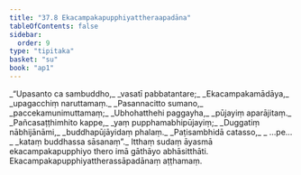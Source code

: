 ```yaml
---
title: "37.8 Ekacampakapupphiyattheraapadāna"
tableOfContents: false
sidebar:
  order: 9
type: "tipitaka"
basket: "su"
book: "ap1"
---
```



<DynamicBreadcrumb />

<Division number="27" book="ap1">

<Paragraph number="4073" type="verses" book="ap1">
_“Upasanto ca sambuddho,_  
_vasatī pabbatantare;_  
_Ekacampakamādāya,_  
_upagacchiṃ naruttamaṃ._  

</Paragraph>

</Division>
<Division number="28" book="ap1">

<Paragraph number="4074" type="verses" book="ap1">
_Pasannacitto sumano,_  
_paccekamunimuttamaṃ;_  
_Ubhohatthehi paggayha,_  
_pūjayiṃ aparājitaṃ._  

</Paragraph>

</Division>
<Division number="29" book="ap1">

<Paragraph number="4075" type="verses" book="ap1">
_Pañcasaṭṭhimhito kappe,_  
_yaṃ pupphamabhipūjayiṃ;_  
_Duggatiṃ nābhijānāmi,_  
_buddhapūjāyidaṃ phalaṃ._  

</Paragraph>

</Division>
<Division number="30" book="ap1">

<Paragraph number="4076" type="verses" book="ap1">
_Paṭisambhidā catasso,_  
_ …pe… _  
_kataṃ buddhassa sāsanaṃ”._  

</Paragraph>

<Paragraph number="4077" book="ap1">
Itthaṃ sudaṃ āyasmā ekacampakapupphiyo thero imā gāthāyo abhāsitthāti.

</Paragraph>
</Division>

<Paragraph number="4078" type="center" book="ap1">
Ekacampakapupphiyattherassāpadānaṃ aṭṭhamaṃ.
</Paragraph>